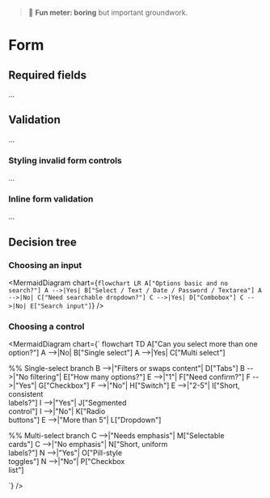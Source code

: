 
<Meta title="Patterns/Form" />

> 🥱 **Fun meter: boring** but important groundwork.

# Form

## Required fields

...

## Validation

...

### Styling invalid form controls

...

### Inline form validation

...

## Decision tree

### Choosing an input

<MermaidDiagram chart={`
flowchart LR
  A["Options basic and no search?"]
  A -->|Yes| B["Select / Text / Date / Password / Textarea"]
  A -->|No| C["Need searchable dropdown?"]
  C -->|Yes| D["Combobox"]
  C -->|No| E["Search input"]
`} />

### Choosing a control

<MermaidDiagram chart={`
flowchart TD
  A["Can you select more than one option?"]
  A -->|No| B["Single select"]
  A -->|Yes| C["Multi select"]

  %% Single-select branch
  B -->|"Filters or swaps content"| D["Tabs"]
  B -->|"No filtering"| E["How many options?"]
  E -->|"1"| F["Need confirm?"]
  F -->|"Yes"| G["Checkbox"]
  F -->|"No"| H["Switch"]
  E -->|"2-5"| I["Short, consistent<br/>labels?"]
  I -->|"Yes"| J["Segmented<br/>control"]
  I -->|"No"| K["Radio<br/>buttons"]
  E -->|"More than 5"| L["Dropdown"]

  %% Multi-select branch
  C -->|"Needs emphasis"| M["Selectable<br/>cards"]
  C -->|"No emphasis"| N["Short, uniform<br/>labels?"]
  N -->|"Yes"| O["Pill-style<br/>toggles"]
  N -->|"No"| P["Checkbox<br/>list"]

`} />